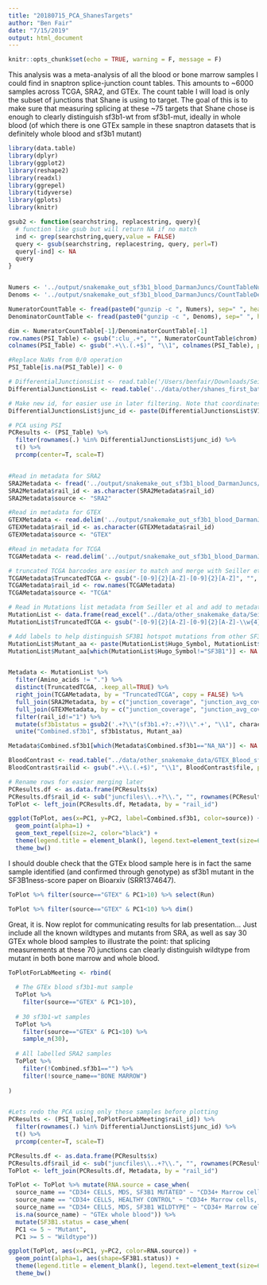 ```yaml
---
title: "20180715_PCA_ShanesTargets"
author: "Ben Fair"
date: "7/15/2019"
output: html_document
---
```


```r
knitr::opts_chunk$set(echo = TRUE, warning = F, message = F)
```

This analysis was a meta-analysis of all the blood or bone marrow samples I could find in snaptron splice-junction count tables. This amounts to ~6000 samples across TCGA, SRA2, and GTEx. The count table I will load is only the subset of junctions that Shane is using to target. The goal of this is to make sure that measuring splicing at these ~75 targets that Shane chose is enough to clearly distinguish sf3b1-wt from sf3b1-mut, ideally in whole blood (of which there is one GTEx sample in these snaptron datasets that is definitely whole blood and sf3b1 mutant)

```r
library(data.table)
library(dplyr)
library(ggplot2)
library(reshape2)
library(readxl)
library(ggrepel)
library(tidyverse)
library(gplots)
library(knitr)
```


```r
gsub2 <- function(searchstring, replacestring, query){
  # function like gsub but will return NA if no match
  ind <- grep(searchstring,query,value = FALSE)
  query <- gsub(searchstring, replacestring, query, perl=T)
  query[-ind] <- NA
  query
}


Numers <- '../output/snakemake_out_sf3b1_blood_DarmanJuncs/CountTableNumerators.gz'
Denoms <- '../output/snakemake_out_sf3b1_blood_DarmanJuncs/CountTableDenominators.gz'

NumeratorCountTable <- fread(paste0("gunzip -c ", Numers), sep=" ", header=TRUE, data.table=FALSE)
DenominatorCountTable <- fread(paste0("gunzip -c ", Denoms), sep=" ", header=TRUE, data.table=FALSE)

dim <- NumeratorCountTable[-1]/DenominatorCountTable[-1]
row.names(PSI_Table) <- gsub(":clu_.+", "", NumeratorCountTable$chrom)
colnames(PSI_Table) <- gsub(".+\\.(.+$)", "\\1", colnames(PSI_Table), perl=T)

#Replace NaNs from 0/0 operation
PSI_Table[is.na(PSI_Table)] <- 0

# DifferentialJunctionsList <- read.table('/Users/benfair/Downloads/Seiler_S3B1InBRCA_DifferentialJunctions.txt', header=F)
DifferentialJunctionsList <- read.table('../data/other/shanes_first_batch_of_targets.DarmanMatchedIntrons.hg38.bed', header=F)

# Make new id, for easier use in later filtering. Note that coordinates may need to add 1
DifferentialJunctionsList$junc_id <- paste(DifferentialJunctionsList$V1, DifferentialJunctionsList$V2 + 1, DifferentialJunctionsList$V3 + 1, sep=":")

# PCA using PSI
PCResults <- (PSI_Table) %>%
  filter(rownames(.) %in% DifferentialJunctionsList$junc_id) %>%
  t() %>%
  prcomp(center=T, scale=T) 


#Read in metadata for SRA2
SRA2Metadata <- fread('../output/snakemake_out_sf3b1_blood_DarmanJuncs/SnaptronMetadata.SRA2.txt.gz', header=TRUE, sep='\t', na.strings = "NA", stringsAsFactors = F)
SRA2Metadata$rail_id <- as.character(SRA2Metadata$rail_id)
SRA2Metadata$source <- "SRA2"

#Read in metadata for GTEX
GTEXMetadata <- read.delim('../output/snakemake_out_sf3b1_blood_DarmanJuncs/SnaptronMetadata.GTEX.txt.gz', header=TRUE, sep='\t', na.strings = "NA", stringsAsFactors = F)
GTEXMetadata$rail_id <- as.character(GTEXMetadata$rail_id)
GTEXMetadata$source <- "GTEX"

#Read in metadata for TCGA
TCGAMetadata <- read.delim('../output/snakemake_out_sf3b1_blood_DarmanJuncs/SnaptronMetadata.TCGA.txt.gz', row.names=1, na.strings = "NA", stringsAsFactors = T, header=T)

# truncated TCGA barcodes are easier to match and merge with Seiller et al metadata
TCGAMetadata$TruncatedTCGA <- gsub("-[0-9]{2}[A-Z]-[0-9]{2}[A-Z]", "", TCGAMetadata$gdc_cases.samples.portions.analytes.submitter_id)
TCGAMetadata$rail_id <- row.names(TCGAMetadata)
TCGAMetadata$source <- "TCGA"

# Read in Mutations list metadata from Seiller et al and add to metadata
MutationList <- data.frame(read_excel("../data/other_snakemake_data/SeillerEtAl_MutationList.xlsx"))
MutationList$TruncatedTCGA <- gsub("-[0-9]{2}[A-Z]-[0-9]{2}[A-Z]-\\w{4}-\\w{2}$", "", MutationList$Tumor_Sample_Barcode)

# Add labels to help distinguish SF3B1 hotspot mutations from other SF3B1 mutations in plot
MutationList$Mutant_aa <- paste(MutationList$Hugo_Symbol, MutationList$Protein_position, MutationList$Amino_acids, sep=":")
MutationList$Mutant_aa[which(MutationList$Hugo_Symbol!="SF3B1")] <- NA


Metadata <- MutationList %>%
  filter(Amino_acids != ".") %>%
  distinct(TruncatedTCGA, .keep_all=TRUE) %>%
  right_join(TCGAMetadata, by = "TruncatedTCGA", copy = FALSE) %>% 
  full_join(SRA2Metadata, by = c("junction_coverage", "junction_avg_coverage", "rail_id", "source")) %>%
  full_join(GTEXMetadata, by = c("junction_coverage", "junction_avg_coverage", "rail_id", "source")) %>%
  filter(rail_id!="1") %>% 
  mutate(sf3b1status = gsub2('.+?\\"(sf3b1.+?:.+?)\\".+', "\\1", characteristics.y)) %>%
  unite("Combined.sf3b1", sf3b1status, Mutant_aa)

Metadata$Combined.sf3b1[which(Metadata$Combined.sf3b1=="NA_NA")] <- NA

BloodContrast <- read.table("../data/other_snakemake_data/GTEX_Blood_sf3b1.groups", col.names = c("file", "groups"))
BloodContrast$railid <- gsub(".+\\.(.+$)", "\\1", BloodContrast$file, perl=T)

# Rename rows for easier merging later
PCResults.df <- as.data.frame(PCResults$x)
PCResults.df$rail_id <- sub("juncfiles\\..+?\\.", "", rownames(PCResults.df))
ToPlot <- left_join(PCResults.df, Metadata, by = "rail_id")

ggplot(ToPlot, aes(x=PC1, y=PC2, label=Combined.sf3b1, color=source)) + 
  geom_point(alpha=1) + 
  geom_text_repel(size=2, color="black") +
  theme(legend.title = element_blank(), legend.text=element_text(size=6)) +
  theme_bw()

```

I should double check that the GTEx blood sample here is in fact the same sample identified (and confirmed through genotype) as sf3b1 mutant in the SF3B1ness-score paper on Bioarxiv (SRR1374647).


```r
ToPlot %>% filter(source=="GTEX" & PC1>10) %>% select(Run)

ToPlot %>% filter(source=="GTEX" & PC1<10) %>% dim()
```


Great, it is. Now replot for communicating results for lab presentation... Just include all the known wildtypes and mutants from SRA, as well as say 30 GTEx whole blood samples to illustrate the point: that splicing measurements at these 70 junctions can clearly distinguish wildtype from mutant in both bone marrow and whole blood.

```r
ToPlotForLabMeeting <- rbind(
  
  # The GTEx blood sf3b1-mut sample
  ToPlot %>%
    filter(source=="GTEX" & PC1>10),
  
  # 30 sf3b1-wt samples
  ToPlot %>%
    filter(source=="GTEX" & PC1<10) %>%
    sample_n(30),
  
  # All labelled SRA2 samples
  ToPlot %>%
    filter(!Combined.sf3b1=="") %>%
    filter(!source_name=="BONE MARROW")
    
)


#Lets redo the PCA using only these samples before plotting
PCResults <- (PSI_Table[,ToPlotForLabMeeting$rail_id]) %>%
  filter(rownames(.) %in% DifferentialJunctionsList$junc_id) %>%
  t() %>%
  prcomp(center=T, scale=T) 

PCResults.df <- as.data.frame(PCResults$x)
PCResults.df$rail_id <- sub("juncfiles\\..+?\\.", "", rownames(PCResults.df))
ToPlot <- left_join(PCResults.df, Metadata, by = "rail_id")

ToPlot <- ToPlot %>% mutate(RNA.source = case_when(
  source_name == "CD34+ CELLS, MDS, SF3B1 MUTATED" ~ "CD34+ Marrow cells, MDS patient",
  source_name == "CD34+ CELLS, HEALTHY CONTROL" ~ "CD34+ Marrow cells, healthy patient",
  source_name == "CD34+ CELLS, MDS, SF3B1 WILDTYPE" ~ "CD34+ Marrow cells, MDS patient",
  is.na(source_name) ~ "GTEx whole blood")) %>%
  mutate(SF3B1.status = case_when(
  PC1 <= 5 ~ "Mutant",
  PC1 >= 5 ~ "Wildtype"))

ggplot(ToPlot, aes(x=PC1, y=PC2, color=RNA.source)) + 
  geom_point(alpha=1, aes(shape=SF3B1.status)) + 
  theme(legend.title = element_blank(), legend.text=element_text(size=6)) +
  theme_bw()


```

